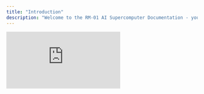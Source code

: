 ```yaml
---
title: "Introduction"
description: "Welcome to the RM-01 AI Supercomputer Documentation - your comprehensive guide to deploying and managing enterprise AI solutions"
---
```


<iframe className="w-full aspect-video rounded-xl" src="https://www.youtube.com/embed/qEKqEdGf9o8?si=34GlLpjV77RF_thm" title="YouTube video player" frameborder="0" allow="accelerometer; autoplay; clipboard-write; encrypted-media; gyroscope; picture-in-picture; web-share" referrerpolicy="strict-origin-when-cross-origin" allowfullscreen />

## What is RM-01?

The RM-01 is a state-of-the-art portable AI supercomputer designed for private, on-premises deployment of large language models and AI applications. Built for enterprise environments, it delivers powerful AI capabilities while maintaining complete data sovereignty and security.

### Key Capabilities

<CardGroup cols={2}>
    <Card title="High-Performance Local Inferencing" icon="rocket">
        Up to 2070 TFLOPS (FP4) computing power with 32/64/128GB GPU memory for efficient local AI inference
    </Card>
    <Card title="One-stop Shop for Enterprise AI" icon="sd-card">
        Dedicated 24GB RAM for AI applications and 8TB SSD for RAG data storage
    </Card>
    <Card title="Enterprise Security" icon="shield">
        Hardware-level asymmetrical encryption and secure key management providing fully private, on-premises operation with no data leaving your device
    </Card>
    <Card title="Lightweight Deployment" icon="feather">
        0 cost for deployment, maintenance and a flat learning curve making it the most cost-effective local AI solution for enterprises
    </Card>
</CardGroup>

## Core Features

### High-Performance Local Inferencing with Flexible Model Support


<Tabs>
<Tab title="Model Range">
    **Supported Model Sizes and Types:**
    - 0.5B to 235B parameters (GPTQ Int4 quantization)
    - Mainstream open-source models (DeepSeek, Qwen, Llama)
    - Custom enterprise/industry-specific models
    - Support for multi-modal models
</Tab>
<Tab title="Performance">
    **Inference Capabilities:**
    - Concurrent multi-model support
    - Multi-user support
    - Hardware-accelerated inference with total throughput of over 2000 TPS (tokens per second)
</Tab>
<Tab title="Deployment">
    **Deployment Guarantees:**
    - Plug-and-play installation
    - Real-time model switching
    - Zero-maintenance design
    - Enterprise integration ready
  </Tab>
</Tabs>

### One-stop Solution for Enterprise AI
<Tabs>
    <Tab title="AI Applications First">
        - 24GB dedicated RAM for AI applications
        - Managing and deploying AI applications with Docker
        - Asymmetrical hardware-level encryption for safe application delivery
    </Tab>
    <Tab title="RAG Ready">
        - Embedding model automatically loaded and ready for RAG applications
        - Reranker model automatically loaded and ready for RAG applications
        - Vector database automatically loaded and ready for RAG applications
        - 8TB SSD for data storage
    </Tab>
    <Tab title="Maximum Compatibility">
        - One USB-C port for connection to any device
        - RM-01 will be recognized as a network device
        - Use and manage AI applications/models with assigned local IP addresses and APIs
        - Could be used as a server with a USB-C to Ethernet adapter
    </Tab>
</Tabs>

### Enterprise-Grade Security & Privacy

<Steps>
  <Step title="Data Sovereignty">
    All data processing occurs locally on your device. No information is transmitted to external servers or cloud services.
</Step>
<Step title="Hardware Encryption">
    Built-in hardware-level encryption ensures your data remains secure at all times, even the device is lost or stolen.
</Step>
<Step title="Access Control">
    Enterprise-grade user authentication and authorization systems protect against unauthorized access.
  </Step>
  <Step title="Compliance Ready">
    Meets industry standards for data protection and privacy regulations including GDPR, HIPAA, and SOC 2.
  </Step>
</Steps>

### Lightweight Deployment for Low Enterprise TCO

<Tabs>
    <Tab title="Deployment Cost">
        - One-click deployment within 300 seconds with 0 cost
        - No dedicated IT staff required
        - Not intrusive to existing IT infrastructure
    </Tab>
    <Tab title="Maintenance Cost">
        - Extremely stable and reliable with 0 maintenance required
        - Power off and on to recover from any unexpected issues
        - No dedicated maintenance staff required
    </Tab>
    <Tab title="Learning Curve">
        - Flat learning curve for enterprise users with no need to learn complex AI technologies
        - Card swapping with one-touch deployment for any AI solutions
    </Tab>
</Tabs>

## What's Next?

Choose your path based on your role and requirements:

<CardGroup cols={3}>
  <Card title="Enterprise Quickstart" icon="play" href="quickstart">
    **For Enterprise Users**

    Get started with your RM-01 device, including hardware setup, management interface access, and using AI applications.
  </Card>
  <Card title="Vendor Deployment Guide" icon="server" href="essentials/deploy">
    **For Vendors & Service Providers**

    Complete deployment guide for implementing RM-01 in enterprise environments, including model preparation and system integration.
  </Card>
  <Card title="System Architecture Guide" icon="sitemap" href="essentials/develop">
    **For Developers**

    Technical guide for building applications on RM-01, covering system architecture, environment setup, and model integration.
  </Card>
</CardGroup>

---

<div className="text-center text-sm text-gray-500 mt-8">
© 2025 Panidea (Chengdu) Artificial Intelligence Technology Co., Ltd. All rights reserved.

</div>
